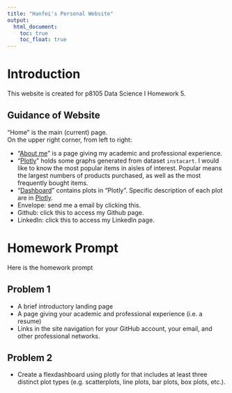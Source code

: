 ```yaml
---
title: "Hanfei's Personal Website"
output: 
  html_document:
    toc: true
    toc_float: true
---
```


# Introduction
This website is created for p8105 Data Science I Homework 5.

## Guidance of Website
"Home" is the main (current) page.  
On the upper right corner, from left to right:

  * "[About me](about.html)" is a page giving my academic and professional experience.
  * "[Plotly](plotly.html)" holds some graphs generated from dataset `instacart`. I would like to know the most popular items in aisles of interest. Popular means the largest numbers of products purchased, as well as the most frequently bought items.
  * "[Dashboard](dashboard.html)" contains plots in "Plotly". Specific description of each plot are in [Plotly](plotly.html).
  * Envelope: send me a email by clicking this.
  * Github: click this to access my Github page.
  * LinkedIn: click this to access my LinkedIn page.

# Homework Prompt
Here is the homework prompt

## Problem 1

* A brief introductory landing page
* A page giving your academic and professional experience (i.e. a resume)
* Links in the site navigation for your GitHub account, your email, and other professional networks.

## Problem 2

* Create a flexdashboard using plotly for that includes at least three distinct plot types (e.g. scatterplots, line plots, bar plots, box plots, etc.).

